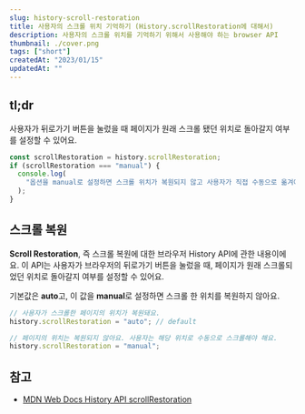 ```yaml
---
slug: history-scroll-restoration
title: 사용자의 스크롤 위치 기억하기 (History.scrollRestoration에 대해서)
description: 사용자의 스크롤 위치를 기억하기 위해서 사용해야 하는 browser API
thumbnail: ./cover.png
tags: ["short"]
createdAt: "2023/01/15"
updatedAt: ""
---
```


## tl;dr

사용자가 뒤로가기 버튼을 눌렀을 때 페이지가 원래 스크롤 됐던 위치로 돌아갈지 여부를 설정할 수 있어요.

```javascript
const scrollRestoration = history.scrollRestoration;
if (scrollRestoration === "manual") {
  console.log(
    "옵션을 manual로 설정하면 스크롤 위치가 복원되지 않고 사용자가 직접 수동으로 옮겨야 해요."
  );
}
```

## 스크롤 복원

**Scroll Restoration**, 즉 스크롤 복원에 대한 브라우저 History API에 관한 내용이에요.
이 API는 사용자가 브라우저의 뒤로가기 버튼을 눌렀을 때, 페이지가 원래 스크롤되었던 위치로 돌아갈지 여부를 설정할 수 있어요.

기본값은 **auto**고, 이 값을 **manual**로 설정하면 스크롤 한 위치를 복원하지 않아요.

```javascript
// 사용자가 스크롤한 페이지의 위치가 복원돼요.
history.scrollRestoration = "auto"; // default

// 페이지의 위치는 복원되지 않아요. 사용자는 해당 위치로 수동으로 스크롤해야 해요.
history.scrollRestoration = "manual";
```

## 참고

- [MDN Web Docs History API scrollRestoration](https://developer.mozilla.org/en-US/docs/Web/API/History/scrollRestoration)
